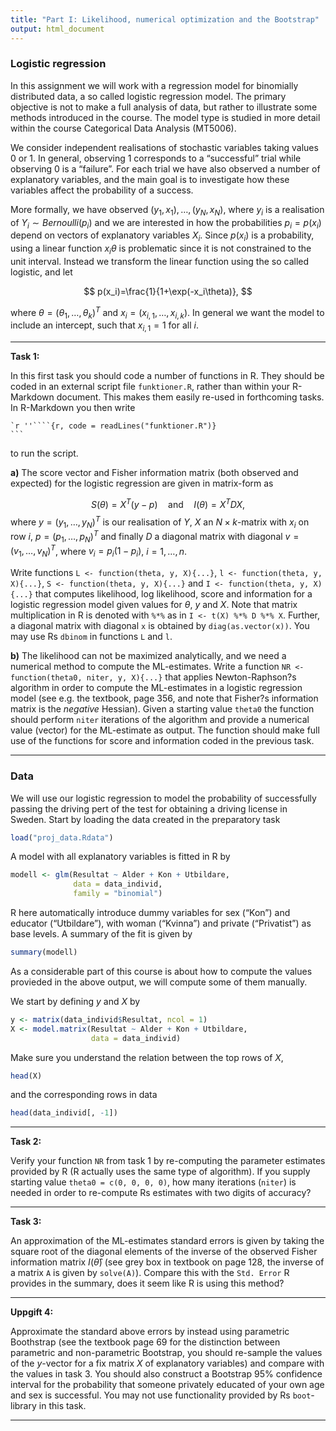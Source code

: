 ```yaml
---
title: "Part I: Likelihood, numerical optimization and the Bootstrap"
output: html_document
---
```



### Logistic regression

In this assignment we will work with a regression model for binomially distributed data, a so called logistic regression model. The primary objective is not to make a full analysis of data, but rather to illustrate some methods introduced in the course. The model type is studied in more detail within the course Categorical Data Analysis (MT5006).

We consider independent realisations of stochastic variables taking values 0 or 1. In general, observing 1 corresponds to a "successful" trial while observing 0 is a "failure". For each trial we have also observed a number of explanatory variables, and the main goal is to investigate how these variables affect the probability of a success.

More formally, we have observed $(y_1, x_1),\ldots,(y_N, x_N)$, where $y_i$ is a realisation of $Y_i\sim Bernoulli(p_i)$ and we are interested in how the probabilities $p_i=p(x_i)$ depend on vectors of explanatory variables $X_i$. Since $p(x_i)$ is a probability, using a linear function $x_i\theta$ is problematic since it is not constrained to the unit interval. Instead we transform the linear function using the so called logistic, and let 


$$
p(x_i)=\frac{1}{1+\exp(-x_i\theta)},
$$

where $\theta=(\theta_1,\ldots,\theta_k)^T$ and $x_i=(x_{i,1}, \ldots, x_{i,k})$. In general we want the model to include an intercept, such that $x_{i,1}=1$ for all $i$. 


---

**Task 1:**

In this first task you should code a number of functions in R. They should be coded in an external script file `funktioner.R`, rather than  within your R-Markdown document. This makes them easily re-used in forthcoming tasks. In R-Markdown you then write

    `r ''````{r, code = readLines("funktioner.R")}
    ```
to run the script.

**a)** The score vector and Fisher information matrix (both observed and expected) for the logistic regression are given in matrix-form as


$$
S(\theta)=X^T(y-p)\quad \text{and} \quad I(\theta)=X^TDX,
$$
where $y=(y_1,\ldots,y_N)^T$ is our realisation of $Y$, $X$ an $N\times k$-matrix with $x_i$ on row $i$, $p=(p_1,\ldots,p_N)^T$ and finally $D$ a diagonal matrix with diagonal $v=(v_1,\ldots,v_N)^T$, where $v_i=p_i(1-p_i)$, $i=1, \ldots, n$.


Write functions `L <- function(theta, y, X){...}`, `l <- function(theta, y, X){...}`, `S <- function(theta, y, X){...}` and `I <- function(theta, y, X){...}` that computes likelihood, log likelihood, score and information for a logistic regression model given values for $\theta$, $y$ and $X$. Note that matrix multiplication in R is denoted with  `%*%` as in `I <- t(X) %*% D %*% X`. 
Further, a diagonal matrix with diagonal `x` is obtained by `diag(as.vector(x))`. You may use Rs `dbinom` in functions `L` and `l`.


**b)** The likelihood can not be maximized analytically, and we need a numerical method to compute the ML-estimates. Write a function `NR <- function(theta0, niter, y, X){...}` that applies Newton-Raphson?s algorithm in order to compute the ML-estimates in a logistic regression model (see e.g. the textbook, page 356, and note that Fisher?s information matrix is the *negative* Hessian). Given a starting value `theta0`
the function should perform `niter` iterations of the algorithm and provide a numerical value (vector) for the ML-estimate as output. The function should make full use of the functions for score and information coded in the previous task. 

---

### Data

We will use our logistic regression to model the probability of successfully passing the driving pert of the test for obtaining a driving license in Sweden. Start by loading the data created in the preparatory task

```r
load("proj_data.Rdata")
```

A model with all explanatory variables is fitted in R by

```r
modell <- glm(Resultat ~ Alder + Kon + Utbildare, 
              data = data_individ,
              family = "binomial")
```

R here automatically introduce dummy variables for sex ("Kon") and educator ("Utbildare"), with woman ("Kvinna") and private ("Privatist") as base levels. A summary of the fit is given by

```r
summary(modell)
```

As a considerable part of this course is about how to compute the values provieded in the above output, we will compute some of them manually.

We start by defining $y$ and $X$ by
```r
y <- matrix(data_individ$Resultat, ncol = 1)
X <- model.matrix(Resultat ~ Alder + Kon + Utbildare, 
                  data = data_individ)
```

Make sure you understand the relation between the top rows of $X$,
```r
head(X)
```

and the corresponding rows in data

```r
head(data_individ[, -1])
```


---

**Task 2:**

Verify your function `NR` from task 1 by re-computing the parameter estimates provided by R (R actually uses the same type of algorithm). If you supply starting value  `theta0 = c(0, 0, 0, 0)`, how many iterations (`niter`) is needed in order to re-compute Rs estimates with two digits of accuracy?


---

**Task 3:**

An approximation of the ML-estimates standard errors is given by taking the square root of the diagonal elements of the inverse of the observed Fisher information matrix $I(\hat{\theta})$ (see grey box in textbook on page 128, the inverse of a matrix `A` is given by `solve(A)`). Compare this with the `Std. Error` R provides in the summary, does it seem like R is using this method?

---

**Uppgift 4:**

Approximate the standard above errors by instead using parametric Boothstrap (see the textbook page 69 for the distinction between parametric and non-parametric Bootstrap, you should re-sample the values of the $y$-vector for a fix matrix $X$ of explanatory variables) and compare with the values in task 3. You should also construct a Bootstrap 95% confidence interval for the probability that someone privately educated of your own age and sex is successful. You may not use functionality provided by Rs `boot`-library in this task.

---